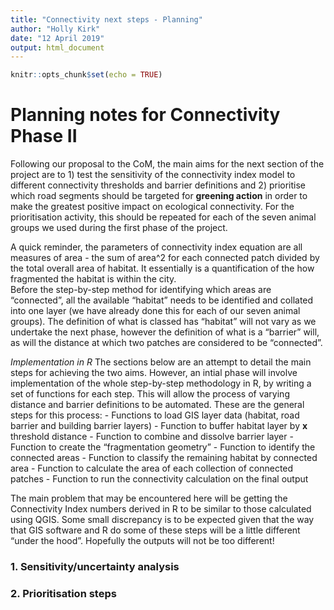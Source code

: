 ```yaml
---
title: "Connectivity next steps - Planning"
author: "Holly Kirk"
date: "12 April 2019"
output: html_document
---
```


```r
knitr::opts_chunk$set(echo = TRUE)
```
# Planning notes for Connectivity Phase II

Following our proposal to the CoM, the main aims for the next section of the project are to 1) test the sensitivity of the connectivity index model to different connectivity thresholds and barrier definitions and 2) prioritise which road segments should be targeted for **greening action** in order to make the greatest positive impact on ecological connectivity. For the prioritisation activity, this should be repeated for each of the seven animal groups we used during the first phase of the project. 

A quick reminder, the parameters of connectivity index equation are all measures of area - the sum of area^2 for each connected patch divided by the total overall area of habitat. It essentially is a quantification of the how fragmented the habitat is within the city.  
Before the step-by-step method for identifying which areas are "connected", all the available "habitat" needs to be identified and collated into one layer (we have already done this for each of our seven animal groups). The definition of what is classed has "habitat" will not vary as we undertake the next phase, however the definition of what is a "barrier" will, as will the distance at which two patches are considered to be "connected". 

*Implementation in R*
The sections below are an attempt to detail the main steps for achieving the two aims. However, an intial phase will involve implementation of the whole step-by-step methodology in R, by writing a set of functions for each step. This will allow the process of varying distance and barrier definitions to be automated. These are the general steps for this process:
- Functions to load GIS layer data (habitat, road barrier and building barrier layers)
- Function to buffer habitat layer by **x** threshold distance
- Function to combine and dissolve barrier layer
- Function to create the "fragmentation geometry"
- Function to identify the connected areas
- Function to classify the remaining habitat by connected area
- Function to calculate the area of each collection of connected patches
- Function to run the connectivity calculation on the final output

The main problem that may be encountered here will be getting the Connectivity Index numbers derived in R to be similar to those calculated using QGIS. Some small discrepancy is to be expected given that the way that GIS software and R do some of these steps will be a little different "under the hood". Hopefully the outputs will not be too different!



### 1. Sensitivity/uncertainty analysis




### 2. Prioritisation steps



